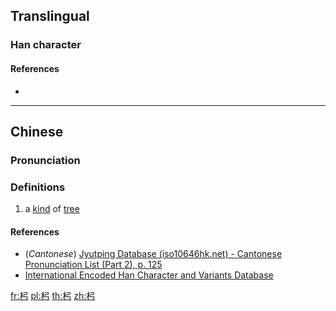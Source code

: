 ==Translingual==

===Han character===
{{Han char|rn=75|rad=木|as=03|sn=7|four=|canj=DN|ids=⿰木弓}}

====References====
* {{Han ref|kx=0512.070|dkj=14475|hdz=21162.050|uh=675B|ud=26459}}

----

==Chinese==
{{zh-forms}}

===Pronunciation===
{{zh-pron
|m=gōng
|c=gung1
|mc=
|oc=
|ma=
|cat=n
}}

===Definitions===
# a [[kind]] of [[tree]]

====References====
* (''Cantonese'') [http://www.iso10646hk.net/jp/document/download.jsp Jyutping Database (iso10646hk.net) - Cantonese Pronunciation List (Part 2), p. 125]
* [http://chardb.iis.sinica.edu.tw/char/U+675B International Encoded Han Character and Variants Database]

[[fr:杛]]
[[pl:杛]]
[[th:杛]]
[[zh:杛]]